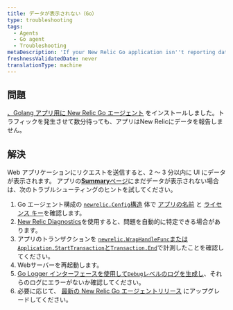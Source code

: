 ```yaml
---
title: データが表示されない（Go）
type: troubleshooting
tags:
  - Agents
  - Go agent
  - Troubleshooting
metaDescription: 'If your New Relic Go application isn''t reporting data, follow these troubleshooting tips.'
freshnessValidatedDate: never
translationType: machine
---
```


## 問題

[、Golang アプリ用に New Relic Go エージェント](/docs/agents/go-agent/get-started/install-new-relic-go) をインストールしました。トラフィックを発生させて数分待っても、アプリはNew Relicにデータを報告しません。

## 解決

Web アプリケーションにリクエストを送信すると、2 ～ 3 分以内に<InlinePopover type="apm"/> UI にデータが表示されます。 アプリの[<DNT>**Summary**</DNT>ページ](/docs/apm/applications-menu/monitoring/apm-overview-page)にまだデータが表示されない場合は、次のトラブルシューティングのヒントを試してください。

1. Go エージェント構成の [`newrelic.Config`構造](/docs/agents/go-agent/instrumentation/go-agent-configuration) 体で [アプリの名前](/docs/agents/go-agent/instrumentation/go-agent-configuration#app-name) と [ライセンス キー](/docs/agents/go-agent/instrumentation/go-agent-configuration#license)を確認します。
2. [New Relic Diagnostics](/docs/agents/manage-apm-agents/troubleshooting/new-relic-diagnostics)を使用すると、問題を自動的に特定できる場合があります。
3. アプリのトランザクションを [`newrelic.WrapHandleFunc`または`Application.StartTransaction`と`Transaction.End`](/docs/agents/go-agent/get-started/instrument-go-transactions)で計測したことを確認してください。
4. Webサーバーを再起動します。
5. [Go Logger インターフェースを使用して`Debug`レベルのログを生成し](/docs/agents/go-agent/instrumentation/go-agent-logging)、それらのログにエラーがないか確認してください。
6. 必要に応じて、 [最新の New Relic Go エージェントリリース](/docs/release-notes/agent-release-notes/go-release-notes) にアップグレードしてください。
